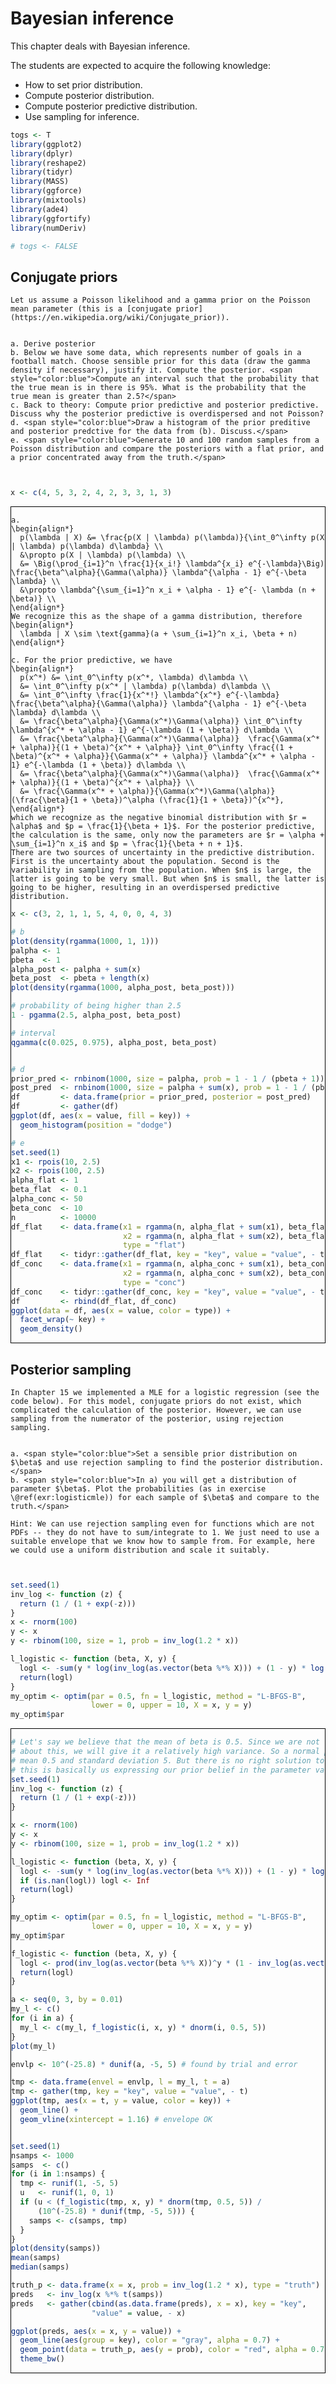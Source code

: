 
# Bayesian inference {#bi}

This chapter deals with Bayesian inference.

The students are expected to acquire the following knowledge:

- How to set prior distribution.
- Compute posterior distribution.
- Compute posterior predictive distribution.
- Use sampling for inference.

<style>
.fold-btn { 
  float: right; 
  margin: 5px 5px 0 0;
}
.fold { 
  border: 1px solid black;
  min-height: 40px;
}
</style>

<script type="text/javascript">
$(document).ready(function() {
  $folds = $(".fold");
  $folds.wrapInner("<div class=\"fold-blck\">"); // wrap a div container around content
  $folds.prepend("<button class=\"fold-btn\">Unfold</button>");  // add a button
  $(".fold-blck").toggle();  // fold all blocks
  $(".fold-btn").on("click", function() {  // add onClick event
    $(this).text($(this).text() === "Fold" ? "Unfold" : "Fold");  // if the text equals "Fold", change it to "Unfold"or else to "Fold" 
    $(this).next(".fold-blck").toggle("linear");  // "swing" is the default easing function. This can be further customized in its speed or the overall animation itself.
  })
});
</script>

```r
togs <- T
library(ggplot2)
library(dplyr)
library(reshape2)
library(tidyr)
library(MASS)
library(ggforce)
library(mixtools)
library(ade4)
library(ggfortify)
library(numDeriv)

# togs <- FALSE
```

## Conjugate priors
```exercise
Let us assume a Poisson likelihood and a gamma prior on the Poisson mean parameter (this is a [conjugate prior](https://en.wikipedia.org/wiki/Conjugate_prior)). 


a. Derive posterior
b. Below we have some data, which represents number of goals in a football match. Choose sensible prior for this data (draw the gamma density if necessary), justify it. Compute the posterior. <span style="color:blue">Compute an interval such that the probability that the true mean is in there is 95%. What is the probability that the true mean is greater than 2.5?</span>
c. Back to theory: Compute prior predictive and posterior predictive. Discuss why the posterior predictive is overdispersed and not Poisson?
d. <span style="color:blue">Draw a histogram of the prior preditive and posterior predctive for the data from (b). Discuss.</span>
e. <span style="color:blue">Generate 10 and 100 random samples from a Poisson distribution and compare the posteriors with a flat prior, and a prior concentrated away from the truth.</span>



```
```r
x <- c(4, 5, 3, 2, 4, 2, 3, 3, 1, 3)

```
<div class="fold">
```solution


a. 
\begin{align*}
  p(\lambda | X) &= \frac{p(X | \lambda) p(\lambda)}{\int_0^\infty p(X | \lambda) p(\lambda) d\lambda} \\
  &\propto p(X | \lambda) p(\lambda) \\
  &= \Big(\prod_{i=1}^n \frac{1}{x_i!} \lambda^{x_i} e^{-\lambda}\Big) \frac{\beta^\alpha}{\Gamma(\alpha)} \lambda^{\alpha - 1} e^{-\beta \lambda} \\
  &\propto \lambda^{\sum_{i=1}^n x_i + \alpha - 1} e^{- \lambda (n + \beta)} \\
\end{align*}
We recognize this as the shape of a gamma distribution, therefore
\begin{align*}
  \lambda | X \sim \text{gamma}(a + \sum_{i=1}^n x_i, \beta + n)
\end{align*}

c. For the prior predictive, we have
\begin{align*}
  p(x^*) &= \int_0^\infty p(x^*, \lambda) d\lambda \\
  &= \int_0^\infty p(x^* | \lambda) p(\lambda) d\lambda \\
  &= \int_0^\infty \frac{1}{x^*!} \lambda^{x^*} e^{-\lambda} \frac{\beta^\alpha}{\Gamma(\alpha)} \lambda^{\alpha - 1} e^{-\beta \lambda} d\lambda \\
  &= \frac{\beta^\alpha}{\Gamma(x^*)\Gamma(\alpha)} \int_0^\infty \lambda^{x^* + \alpha - 1} e^{-\lambda (1 + \beta)} d\lambda \\
  &= \frac{\beta^\alpha}{\Gamma(x^*)\Gamma(\alpha)}  \frac{\Gamma(x^* + \alpha)}{(1 + \beta)^{x^* + \alpha}} \int_0^\infty \frac{(1 + \beta)^{x^* + \alpha}}{\Gamma(x^* + \alpha)} \lambda^{x^* + \alpha - 1} e^{-\lambda (1 + \beta)} d\lambda \\
  &= \frac{\beta^\alpha}{\Gamma(x^*)\Gamma(\alpha)}  \frac{\Gamma(x^* + \alpha)}{(1 + \beta)^{x^* + \alpha}} \\
  &= \frac{\Gamma(x^* + \alpha)}{\Gamma(x^*)\Gamma(\alpha)} (\frac{\beta}{1 + \beta})^\alpha (\frac{1}{1 + \beta})^{x^*},
\end{align*}
which we recognize as the negative binomial distribution with $r = \alpha$ and $p = \frac{1}{\beta + 1}$. For the posterior predictive, the calculation is the same, only now the parameters are $r = \alpha + \sum_{i=1}^n x_i$ and $p = \frac{1}{\beta + n + 1}$.
There are two sources of uncertainty in the predictive distribution. First is the uncertainty about the population. Second is the variability in sampling from the population. When $n$ is large, the latter is going to be very small. But when $n$ is small, the latter is going to be higher, resulting in an overdispersed predictive distribution.
```
```r
x <- c(3, 2, 1, 1, 5, 4, 0, 0, 4, 3)

# b
plot(density(rgamma(1000, 1, 1)))
palpha <- 1
pbeta  <- 1
alpha_post <- palpha + sum(x)
beta_post  <- pbeta + length(x)
plot(density(rgamma(1000, alpha_post, beta_post)))

# probability of being higher than 2.5
1 - pgamma(2.5, alpha_post, beta_post)

# interval
qgamma(c(0.025, 0.975), alpha_post, beta_post)


# d
prior_pred <- rnbinom(1000, size = palpha, prob = 1 - 1 / (pbeta + 1))
post_pred  <- rnbinom(1000, size = palpha + sum(x), prob = 1 - 1 / (pbeta + 10 + 1))
df         <- data.frame(prior = prior_pred, posterior = post_pred)
df         <- gather(df)
ggplot(df, aes(x = value, fill = key)) +
  geom_histogram(position = "dodge")

# e
set.seed(1)
x1 <- rpois(10, 2.5)
x2 <- rpois(100, 2.5)
alpha_flat <- 1
beta_flat  <- 0.1
alpha_conc <- 50
beta_conc  <- 10
n          <- 10000
df_flat    <- data.frame(x1 = rgamma(n, alpha_flat + sum(x1), beta_flat + 10), 
                         x2 = rgamma(n, alpha_flat + sum(x2), beta_flat + 100), 
                         type = "flat")
df_flat    <- tidyr::gather(df_flat, key = "key", value = "value", - type)
df_conc    <- data.frame(x1 = rgamma(n, alpha_conc + sum(x1), beta_conc + 10), 
                         x2 = rgamma(n, alpha_conc + sum(x2), beta_conc + 100), 
                         type = "conc")
df_conc    <- tidyr::gather(df_conc, key = "key", value = "value", - type)
df         <- rbind(df_flat, df_conc)
ggplot(data = df, aes(x = value, color = type)) +
  facet_wrap(~ key) +
  geom_density()
```
</div>


## Posterior sampling

```exercise
In Chapter 15 we implemented a MLE for a logistic regression (see the code below). For this model, conjugate priors do not exist, which complicated the calculation of the posterior. However, we can use sampling from the numerator of the posterior, using rejection sampling. 


a. <span style="color:blue">Set a sensible prior distribution on $\beta$ and use rejection sampling to find the posterior distribution.</span>
b. <span style="color:blue">In a) you will get a distribution of parameter $\beta$. Plot the probabilities (as in exercise \@ref(exr:logisticmle)) for each sample of $\beta$ and compare to the truth.</span>

Hint: We can use rejection sampling even for functions which are not PDFs -- they do not have to sum/integrate to 1. We just need to use a suitable envelope that we know how to sample from. For example, here we could use a uniform distribution and scale it suitably.



```
```r
set.seed(1)
inv_log <- function (z) {
  return (1 / (1 + exp(-z)))
}
x <- rnorm(100)
y <- x
y <- rbinom(100, size = 1, prob = inv_log(1.2 * x))

l_logistic <- function (beta, X, y) {
  logl <- -sum(y * log(inv_log(as.vector(beta %*% X))) + (1 - y) * log((1 - inv_log(as.vector(beta %*% X)))))
  return(logl)
}
my_optim <- optim(par = 0.5, fn = l_logistic, method = "L-BFGS-B",
                  lower = 0, upper = 10, X = x, y = y)
my_optim$par

```
<div class="fold">
```r
# Let's say we believe that the mean of beta is 0.5. Since we are not very sure 
# about this, we will give it a relatively high variance. So a normal prior with 
# mean 0.5 and standard deviation 5. But there is no right solution to this,
# this is basically us expressing our prior belief in the parameter values.
set.seed(1)
inv_log <- function (z) {
  return (1 / (1 + exp(-z)))
}

x <- rnorm(100)
y <- x
y <- rbinom(100, size = 1, prob = inv_log(1.2 * x))

l_logistic <- function (beta, X, y) {
  logl <- -sum(y * log(inv_log(as.vector(beta %*% X))) + (1 - y) * log((1 - inv_log(as.vector(beta %*% X)))))
  if (is.nan(logl)) logl <- Inf
  return(logl)
}

my_optim <- optim(par = 0.5, fn = l_logistic, method = "L-BFGS-B",
                  lower = 0, upper = 10, X = x, y = y)
my_optim$par

f_logistic <- function (beta, X, y) {
  logl <- prod(inv_log(as.vector(beta %*% X))^y * (1 - inv_log(as.vector(beta %*% X)))^(1 - y))
  return(logl)
}

a <- seq(0, 3, by = 0.01)
my_l <- c()
for (i in a) {
  my_l <- c(my_l, f_logistic(i, x, y) * dnorm(i, 0.5, 5))
}
plot(my_l)

envlp <- 10^(-25.8) * dunif(a, -5, 5) # found by trial and error

tmp <- data.frame(envel = envlp, l = my_l, t = a)
tmp <- gather(tmp, key = "key", value = "value", - t)
ggplot(tmp, aes(x = t, y = value, color = key)) +
  geom_line() +
  geom_vline(xintercept = 1.16) # envelope OK


set.seed(1)
nsamps <- 1000
samps  <- c()
for (i in 1:nsamps) {
  tmp <- runif(1, -5, 5)
  u   <- runif(1, 0, 1)
  if (u < (f_logistic(tmp, x, y) * dnorm(tmp, 0.5, 5)) / 
      (10^(-25.8) * dunif(tmp, -5, 5))) {
    samps <- c(samps, tmp)
  }
}
plot(density(samps))
mean(samps)
median(samps)

truth_p <- data.frame(x = x, prob = inv_log(1.2 * x), type = "truth")
preds   <- inv_log(x %*% t(samps))
preds   <- gather(cbind(as.data.frame(preds), x = x), key = "key", 
                  "value" = value, - x)

ggplot(preds, aes(x = x, y = value)) +
  geom_line(aes(group = key), color = "gray", alpha = 0.7) +
  geom_point(data = truth_p, aes(y = prob), color = "red", alpha = 0.7) +
  theme_bw()

```
</div>
